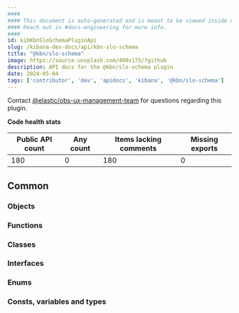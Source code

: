 ```yaml
---
####
#### This document is auto-generated and is meant to be viewed inside our experimental, new docs system.
#### Reach out in #docs-engineering for more info.
####
id: kibKbnSloSchemaPluginApi
slug: /kibana-dev-docs/api/kbn-slo-schema
title: "@kbn/slo-schema"
image: https://source.unsplash.com/400x175/?github
description: API docs for the @kbn/slo-schema plugin
date: 2024-05-04
tags: ['contributor', 'dev', 'apidocs', 'kibana', '@kbn/slo-schema']
---
```




Contact [@elastic/obs-ux-management-team](https://github.com/orgs/elastic/teams/obs-ux-management-team) for questions regarding this plugin.

**Code health stats**

| Public API count  | Any count | Items lacking comments | Missing exports |
|-------------------|-----------|------------------------|-----------------|
| 180 | 0 | 180 | 0 |

## Common

### Objects
<DocDefinitionList data={kbnSloSchemaObj.common.objects}/>

### Functions
<DocDefinitionList data={kbnSloSchemaObj.common.functions}/>

### Classes
<DocDefinitionList data={kbnSloSchemaObj.common.classes}/>

### Interfaces
<DocDefinitionList data={kbnSloSchemaObj.common.interfaces}/>

### Enums
<DocDefinitionList data={kbnSloSchemaObj.common.enums}/>

### Consts, variables and types
<DocDefinitionList data={kbnSloSchemaObj.common.misc}/>

